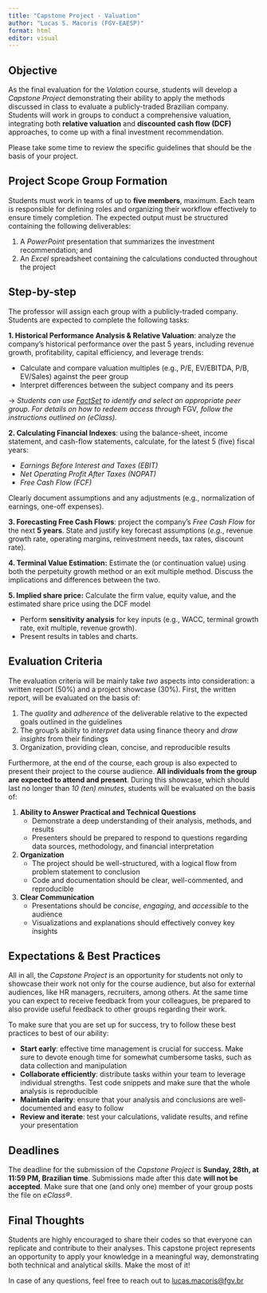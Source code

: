 ```yaml
---
title: "Capstone Project - Valuation"
author: "Lucas S. Macoris (FGV-EAESP)"
format: html
editor: visual
---
```


## Objective

As the final evaluation for the *Valation* course, students will develop a *Capstone Project* demonstrating their ability to apply the methods discussed in class to evaluate a publicly-traded Brazilian company.  Students will work in groups to conduct a comprehensive valuation, integrating both **relative valuation** and **discounted cash flow (DCF)** approaches, to come up with a final investment recommendation.

Please take some time to review the specific guidelines that should be the basis of your project.

## Project Scope Group Formation

Students must work in teams of up to **five members**, maximum. Each team is responsible for defining roles and organizing their workflow effectively to ensure timely completion. The expected output must be structured containing the following deliverables:

1.  A *PowerPoint* presentation that summarizes the investment recommendation; and
2.  An *Excel* spreadsheet containing the calculations conducted throughout the project


## Step-by-step

The professor will assign each group with a publicly-traded company. Students are expected to complete the following tasks:


**1. Historical Performance Analysis & Relative Valuation**: analyze the company’s historical performance over the past 5 years, including revenue growth, profitability, capital efficiency, and leverage trends:

  - Calculate and compare valuation multiples (e.g., P/E, EV/EBITDA, P/B, EV/Sales) against the peer group
  - Interpret differences between the subject company and its peers

$\rightarrow$ *Students can use [FactSet](https://www.factset.com/marketplace/catalog) to identify and select an appropriate peer group. For details on how to redeem access through *FGV*, follow the instructions outlined on (eClass).*

**2. Calculating Financial Indexes**: using the balance-sheet, income statement, and cash-flow statements, calculate, for the latest 5 (five) fiscal years:

  - *Earnings Before Interest and Taxes (EBIT)*
  - *Net Operating Profit After Taxes (NOPAT)*
  - *Free Cash Flow (FCF)*

 Clearly document assumptions and any adjustments (e.g., normalization of earnings, one-off expenses).

**3. Forecasting Free Cash Flows**: project the company’s *Free Cash Flow* for the next **5 years**. State and justify key forecast assumptions (*e.g.*, revenue growth rate, operating margins, reinvestment needs, tax rates, discount rate).

**4. Terminal Value Estimation:** Estimate the (or continuation value) using both the perpetuity growth method or an exit multiple method. Discuss the implications and differences between the two.

**5. Implied share price:** Calculate the firm value, equity value, and the estimated share price using the DCF model

  - Perform **sensitivity analysis** for key inputs (e.g., WACC, terminal growth rate, exit multiple, revenue growth).
  - Present results in tables and charts.

## Evaluation Criteria

The evaluation criteria will be mainly take *two* aspects into consideration: a written report ($50\%$) and a project showcase ($30\%$). First, the written report, will be evaluated on the basis of:

1.  The *quality* and *adherence* of the deliverable relative to the expected goals outlined in the guidelines
2.  The group's ability to *interpret* data using finance theory and *draw insights* from their findings
3.  Organization, providing clean, concise, and reproducible results

Furthermore, at the end of the course, each group is also expected to present their project to the course audience. **All individuals from the group are expected to attend and present**. During this showcase, which should last no longer than *10 (ten) minutes*, students will be evaluated on the basis of:

1.  **Ability to Answer Practical and Technical Questions**
    -   Demonstrate a deep understanding of their analysis, methods, and results
    -   Presenters should be prepared to respond to questions regarding data sources, methodology, and financial interpretation
2.  **Organization**
    -   The project should be well-structured, with a logical flow from problem statement to conclusion
    -   Code and documentation should be clear, well-commented, and reproducible
3.  **Clear Communication**
    -   Presentations should be *concise*, *engaging*, and *accessible* to the audience
    -   Visualizations and explanations should effectively convey key insights

## Expectations & Best Practices

All in all, the *Capstone Project* is an opportunity for students not only to showcase their work not only for the course audience, but also for external audiences, like HR managers, recruiters, among others. At the same time you can expect to receive feedback from your colleagues, be prepared to also provide useful feedback to other groups regarding their work.

To make sure that you are set up for success, try to follow these best practices to best of our ability:

-   **Start early**: effective time management is crucial for success. Make sure to devote enough time for somewhat cumbersome tasks, such as data collection and manipulation
-   **Collaborate efficiently**: distribute tasks within your team to leverage individual strengths. Test code snippets and make sure that the whole analysis is reproducible
-   **Maintain clarity**: ensure that your analysis and conclusions are well-documented and easy to follow
-   **Review and iterate**: test your calculations, validate results, and refine your presentation

## Deadlines

The deadline for the submission of the *Capstone Project* is **Sunday, 28th, at 11:59 PM, Brazilian time**. Submissions made after this date **will not be accepted**. Make sure that one (and only one) member of your group posts the file on *eClass®*.

## Final Thoughts

Students are highly encouraged to share their codes so that everyone can replicate and contribute to their analyses. This capstone project represents an opportunity to apply your knowledge in a meaningful way, demonstrating both technical and analytical skills. Make the most of it!

In case of any questions, feel free to reach out to [lucas.macoris\@fgv.br](mailto:lucas.macoris@fgv.br)
